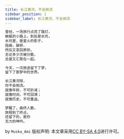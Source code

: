 ```yaml
---
title: 长江黄河，不会倒流
sidebar_position: 1
sidebar_label: 长江黄河，不会倒流
---
```


```txt
曾经，一场旅行点亮了路灯，
蜿蜒的小路上，到处是水坑，
水坑里，是星火的影子，
扭曲，破碎，
然后又变回原状。
无论多少次被分散，
总是又汇聚在一起。

今天，一次旅途留下了梦，
留下了那梦中的世界。

长江黄河呀，
你不会倒流。
就像年龄，不可折减；
就像时间，不可回溯；
就像历史，不可重返。

梦醒了，曲终人散，
旅程到了终点，
还留下的，是你
无力的呻吟。
```

by `Muska_Ami`
版权声明: 本文章采用[CC BY-SA 4.0](https://creativecommons.org/licenses/by-sa/4.0)进行许可。